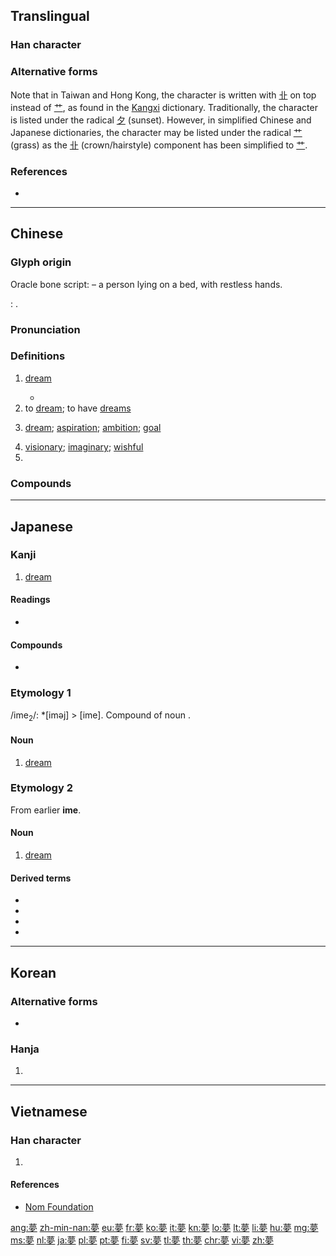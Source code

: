 {{character info/new}}
{{character info/new|0x2f85e}}
{{also|萝|梦}}

==Translingual==
{{ja-forms|夢|[[梦]]|夢}}

===Han character===
{{Han char|rn=36|rad=夕|as=11|sn=14|four=44207|canj=TWLN|ids=⿳𦭝冖夕(GJKV),⿱⿳卝罒冖夕(HT)}}

===Alternative forms===
Note that in Taiwan and Hong Kong, the character is written with [[卝]] on top instead of [[艹]], as found in the [[Kangxi]] dictionary. Traditionally, the character is listed under the radical [[夕]] (sunset). However, in simplified Chinese and Japanese dictionaries, the character may be listed under the radical [[艹]] (grass) as the [[卝]] (crown/hairstyle) component has been simplified to [[艹]]. 

===References===
* {{Han ref|kx=0247.160|dkj=05801|dj=0492.060|hdz=20864.190|uh=5922|ud=22818|bh=B9DA|bd=47578}}

----

==Chinese==
{{zh-forms|s=梦}}

===Glyph origin===
{{Han etym}}
Oracle bone script: {{liushu|p}} – a person lying on a bed, with restless hands.

''{{w|Shuowen}}'': {{Han compound|瞢|夕|ls=psc|c1=p|c2=s}}.

===Pronunciation===
{{zh-pron
|m=mèng
|c=mung6
|h=pfs=mung
|md=máe̤ng
|mn=bāng/bōng
|mn_note=bāng - vernacular; bōng - literary
|w=3maan,3mon
|w_note=3maan - vernacular; 3mon - literary
|mc=y
|oc=y
|ma=y
|cat=n,v,a,pn
}}

===Definitions===
{{zh-hanzi}}

# [[dream]]
#: {{zh-x|做夢|to dream}}
#: {{zh-x|發夢|to dream|C}}
#* {{zh-x|我 尋晚 發夢\發 咗 個 '''夢'''，係 關於 你 嘅。喺 '''夢''' 裡{leoi5}面 我 見到{dou3-2} 你 同 我 一齊 健身。|This morning I had a '''dream''' about you. In the '''dream''', I saw you working out with me.|C}}
# to [[dream]]; to have [[dream]]s
# {{lb|zh|figurative}} [[dream]]; [[aspiration]]; [[ambition]]; [[goal]]
# [[visionary]]; [[imaginary]]; [[wishful]]
# {{surname|lang=zh}}

===Compounds===
{{zh-der|惡夢|夢遺|夢遊|夢魘|夢寐|發夢|濕夢|白日夢|夢見|夢想|一場春夢|一夜無夢|三刀夢|久夢初醒|人生如夢|付之春夢|作夢|作白日夢|做夢|做春夢|入夢|北夢瑣言|南柯一夢|南柯夢|占夢|召夢|同夢|同床各夢|同床異夢|啞子做夢|啞子得夢|啞子托夢|噩夢|圓夢|夜長夢多|夢事|夢兆|夢兆熊羆|夢勞魂想|夢吐白鳳|夢周公|夢囈|夢境|夢夢|夢夢查查|夢夢銃銃|夢寐以求|夢幻|夢幻劇|夢幻泡影|夢往神遊|夢想成真|夢撒|夢撒撩丁|夢斷魂勞|夢斷魂消|夢斷黃粱|夢熊|夢熊之喜|夢筆|夢筆生花|夢粱錄|夢羆|夢華|夢蘭|夢蘭叶吉|夢虺|夢蛇|夢蝶|夢行症|夢裡蝴蝶|夢覺黃粱|夢話|夢遊症|夢鄉|夢雲|夢魂|夢魂顛倒|大夢|大夢初醒|好夢|好夢難圓|好夢難成|如夢似幻|如夢初覺|如夢初醒|如夢如醉|如夢方醒|如痴如夢|如醉如夢|寤夢|巫山之夢|席夢思|幻夢|幻夢成空|幽夢影|戰地春夢|打夢|托夢|揚州夢|擾人清夢|春夢|春夢一場|春夢婆|春夢無痕|春秋大夢|更長夢短|江淹夢筆|江淹夢錦|浮生若夢|淘金夢|游園驚夢|炊臼之夢|熊羆入夢|燕姞夢蘭|生桑之夢|異夢離心|痴人說夢|眠思夢想|睡夢|筆夢生花|紅塵客夢|紅樓夢|羅含夢鳥|羅浮夢|美夢|美夢成真|美夢難圓|耿夢|胡蝶夢|至人無夢|舊夢重溫|茵夢湖|莊周夢蝶|華胥之夢|蔣夢麟|蕉鹿夢|蘭夢|虺蛇入夢|蝴蝶夢|蝶夢|蟻夢|解夢|觭夢|託夢|詳夢|說夢|說夢話|迷夢|遺精夢泄|邯鄲一夢|邯鄲之夢|邯鄲夢|酣夢|醉生夢死|重溫舊夢|鈞天夢|長役夢魂|陶庵夢憶|陽臺春夢|雲夢大澤|雲夢縣|飛熊入夢|馮夢龍|魂牽夢縈|黃粱一夢|黃粱夢}}

----

==Japanese==

===Kanji===
{{ja-kanji|grade=5|rs=夕11}}

# [[dream]]

====Readings====
* {{ja-readings|goon=[[む]] (mu)|kanon=[[ぼう]] (bō)|kun=[[ゆめ]] (yume), [[くらい]] (kurai), [[ゆめみる]] (yumemiru)}}

====Compounds====
* {{ja-r|悪夢|あくむ}}

===Etymology 1===
/ime<sub>2</sub>/: *[iməj] > [ime]. Compound of noun {{compound|寝|tr1=i|t1=sleep|目|tr2=me|t2=eye|lang=ja}}.

====Noun====
{{ja-noun|いめ}}

# {{lb|ja|archaic|sort=いめ}} [[dream]]

===Etymology 2===
{{ja-kanjitab|ゆめ|yomi=k}}
From earlier '''ime'''.

====Noun====
{{ja-noun|ゆめ}}

# [[dream]]

====Derived terms====
* {{ja-r|夢見る|ゆめみる}}
* {{ja-r|夢を見る|ゆめ を みる}}
* {{ja-r|夢物語|ゆめものがたり}}
* {{ja-r|夢語り|ゆめがたり}}

----

==Korean==

===Alternative forms===
* {{l|ko|㒱}}

===Hanja===
{{ko-hanja|hangeul=[[몽]]|rv=mong|mr=mong}}

# {{defn|lang=ko|sort=夕11}}

----

==Vietnamese==

===Han character===
{{vi-hantu|[[mộng]], [[mọng]], [[mống]], [[mồng]], [[mòng]], [[muống]]|rs=夕11}}

# {{defn|lang=vi|sort=夕11}}

====References====
* [http://nomfoundation.org/common/nom_details.php?codepoint=5922&img=1 Nom Foundation]

[[ang:夢]]
[[zh-min-nan:夢]]
[[eu:夢]]
[[fr:夢]]
[[ko:夢]]
[[it:夢]]
[[kn:夢]]
[[lo:夢]]
[[lt:夢]]
[[li:夢]]
[[hu:夢]]
[[mg:夢]]
[[ms:夢]]
[[nl:夢]]
[[ja:夢]]
[[pl:夢]]
[[pt:夢]]
[[fi:夢]]
[[sv:夢]]
[[tl:夢]]
[[th:夢]]
[[chr:夢]]
[[vi:夢]]
[[zh:夢]]